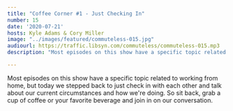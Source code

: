 ```yaml
---
title: "Coffee Corner #1 - Just Checking In"
number: 15
date: '2020-07-21'
hosts: Kyle Adams & Cory Miller
image: "../images/featured/commuteless-015.jpg"
audiourl: https://traffic.libsyn.com/commuteless/commuteless-015.mp3
description: "Most episodes on this show have a specific topic related to working from home, but today we stepped back to just check in with each other and talk about our current circumstances and how we're doing. So sit back, grab a cup of coffee or your favorite beverage and join in on our conversation."

---
```


Most episodes on this show have a specific topic related to working from home, but today we stepped back to just check in with each other and talk about our current circumstances and how we're doing. So sit back, grab a cup of coffee or your favorite beverage and join in on our conversation.